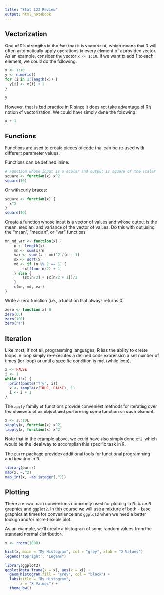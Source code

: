 ```yaml
---
title: "Stat 123 Review"
output: html_notebook
---
```


## Vectorization
One of R's strengths is the fact that it is vectorized, which means that R will
often automatically apply operations to every element of a provided vector. As
an example, consider the vector `x <- 1:10`. If we want to add 1 to each element,
we could do the following:

```r
x <- 1:10
y <- numeric()
for (i in 1:length(x)) {
  y[i] <- x[i] + 1
}

y
```

However, that is bad practice in R since it does not take advantage of R's
notion of vectorization. We could have simply done the following:

```r
x + 1
```

## Functions

Functions are used to create pieces of code that can be re-used with different
parameter values.

Functions can be defined inline:
```r
# Function whose input is a scalar and output is square of the scalar
square <- function(x) x^2
square(10)
```

Or with curly braces:
```r
square <- function(x) {
  x^2
}
square(10)
```

Create a function whose input is a vector of values and whose output is the
mean, median, and variance of the vector of values.  Do this with out using
the "mean", "median", or "var" functions
```r
mn_md_var <- function(x) {
	n <- length(x)
	mn <- sum(x)/n
	var <- sum((x - mn)^2)/(n - 1)
	sx <- sort(x)
	md <- if (n %% 2 == 1) {
		sx[floor(n/2) + 1]
	} else {
		(sx[n/2] + sx[n/2 + 1])/2
	}
	c(mn, md, var)	
}
```

Write a zero function (i.e., a function that always returns 0)
```r
zero <- function(x) 0
zero(60)
zero(100)
zero("a")
```

## Iteration
Like most, if not all, programming languages, R has the ability to create loops.
A loop simply re-executes a defined code expression a set number of times (for 
loop) or until a specific condition is met (while loop).

```r
x <- FALSE
i <- 1
while (!x) {
  print(paste("Try", i))
  x <- sample(c(TRUE, FALSE), 1)
  i <- i + 1
}
```

The `apply` family of functions provide convenient methods for iterating over the
elements of an object and performing some function on each element.

```r
x <- 1L:10L
sapply(x, function(x) x^2)
lapply(x, function(x) x^2)
```

Note that in the example above, we could have also simply done `x^2`, which would
be the ideal way to accomplish this specific task in R.

The `purrr` package provides additional tools for functional programming and 
iteration in R.

```r
library(purrr)
map(x, ~.^2)
map_int(x, ~as.integer(.^2))
```

## Plotting
There are two main conventions commonly used for plotting in R: base R graphics 
and `ggplot2`. In this course we will use a mixture of both - base graphics at
times for convenience and `ggplot2` when we need a better lookign and/or more 
flexible plot.

As an example, we'll create a histogram of some random values from the standard
normal distribution.

```r
x <- rnorm(1000)
```

```r
hist(x, main = "My Histogram", col = "grey", xlab = "X Values")
legend("topright", "Legend")
```

```r
library(ggplot2)
ggplot(data.frame(x = x), aes(x = x)) +
  geom_histogram(fill = "grey", col = "black") +
  labs(title = "My Histogram",
       x = "X Values") +
  theme_bw()
```
